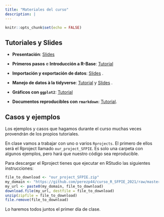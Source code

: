```yaml
---
title: "Materiales del curso"
description: |
---
```


```r
knitr::opts_chunk$set(echo = FALSE)
```

## Tutoriales y Slides

- **Presentación**: [Slides](./tutoriales/slides_01_intro_v2.html){target="_blank"}  

- **Primeros pasos** e **Introducción a R-Base**: [Tutorial](./tutoriales/tt_1_introduccion_R_base.html){target="_blank"}  

- **Importación y exportación de datos**: [Slides](./tutoriales/slides_05_cargar-datos.html){target="_blank"} .

- **Manejo de datos à la tidyverse**: [Tutorial](./tutoriales/tt_05_data-munging.html){target="_blank"}   y [Slides](./tutoriales/slides_05_data-munging.html){target="_blank"}  .

- **Gráficos con `ggplot2`**: [Tutorial](./tutoriales/tt_6_introduccion_ggplot2.html){target="_blank"}

- **Documentos reproducibles con `rmarkdown`**: [Tutorial](./tutoriales/tt_07_Rmarkdown_SFPIE.html). 


## Casos y ejemplos

Los ejemplos y casos que hagamos durante el curso muchas veces provendrán de los propios tutoriales.

En clase vamos a trabajar con uno o varios `Rprojects`. El primero de ellos será el Rproject llamado `our_project_SFPIE`. Es solo una carpeta con algunos ejemplos, pero hará que nuestro código sea reproducible. 

Para descargar el Rproject tienes que ejecutar en RStudio las siguientes instrucciones:


```r
file_to_download <- "our_project_SFPIE.zip" 
my_domain <- "https://github.com/perezp44/curso_R_SFPIE_2021/raw/master/ejemplos/"
my_url <- paste0(my_domain, file_to_download)
download.file(my_url, destfile = file_to_download)
unzip(zipfile = file_to_download)
file.remove(file_to_download)
```

Lo haremos todos juntos el primer día de clase.